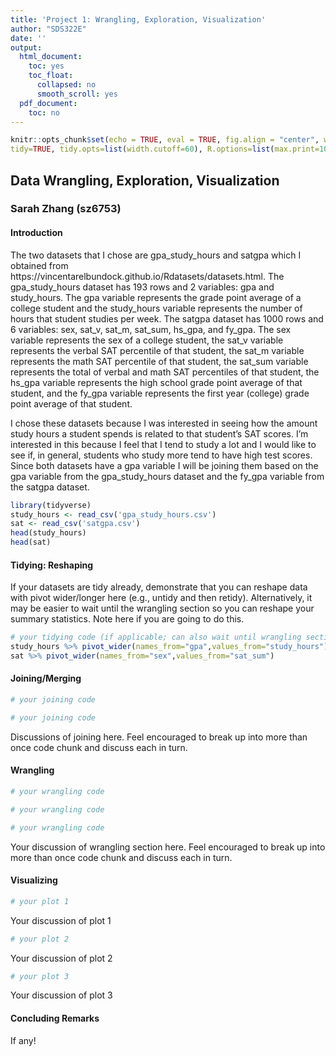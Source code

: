 ```yaml
---
title: 'Project 1: Wrangling, Exploration, Visualization'
author: "SDS322E"
date: ''
output:
  html_document:
    toc: yes
    toc_float:
      collapsed: no
      smooth_scroll: yes
  pdf_document:
    toc: no
---
```


```r
knitr::opts_chunk$set(echo = TRUE, eval = TRUE, fig.align = "center", warning = F, message = F,
tidy=TRUE, tidy.opts=list(width.cutoff=60), R.options=list(max.print=100))
```

## Data Wrangling, Exploration, Visualization

### Sarah Zhang (sz6753)

#### Introduction 

The two datasets that I chose are gpa_study_hours and satgpa which I obtained from https://vincentarelbundock.github.io/Rdatasets/datasets.html. The gpa_study_hours dataset has 193 rows and 2 variables: gpa and study_hours. The gpa variable represents the grade point average of a college student and the study_hours variable represents the number of hours that student studies per week. The satgpa dataset has 1000 rows and 6 variables: sex, sat_v, sat_m, sat_sum, hs_gpa, and fy_gpa. The sex variable represents the sex of a college student, the sat_v variable represents the verbal SAT percentile of that student, the sat_m variable represents the math SAT percentile of that student, the sat_sum variable represents the total of verbal and math SAT percentiles of that student, the hs_gpa variable represents the high school grade point average of that student, and the fy_gpa variable represents the first year (college) grade point average of that student.

I chose these datasets because I was interested in seeing how the amount study hours a student spends is related to that student's SAT scores. I'm interested in this because I feel that I tend to study a lot and I would like to see if, in general, students who study more tend to have high test scores. Since both datasets have a gpa variable I will be joining them based on the gpa variable from the gpa_study_hours dataset and the fy_gpa variable from the satgpa dataset.

```R
library(tidyverse)
study_hours <- read_csv('gpa_study_hours.csv')
sat <- read_csv('satgpa.csv')
head(study_hours)
head(sat)
```

#### Tidying: Reshaping

If your datasets are tidy already, demonstrate that you can reshape data with pivot wider/longer here (e.g., untidy and then retidy). Alternatively, it may be easier to wait until the wrangling section so you can reshape your summary statistics. Note here if you are going to do this.

```R
# your tidying code (if applicable; can also wait until wrangling section)
study_hours %>% pivot_wider(names_from="gpa",values_from="study_hours")
sat %>% pivot_wider(names_from="sex",values_from="sat_sum")
```

    
#### Joining/Merging

```R
# your joining code

# your joining code
```

Discussions of joining here. Feel encouraged to break up into more than once code chunk and discuss each in turn.

####  Wrangling

```R
# your wrangling code

# your wrangling code

# your wrangling code
```

Your discussion of wrangling section here. Feel encouraged to break up into more than once code chunk and discuss each in turn.


#### Visualizing

```R
# your plot 1
```

Your discussion of plot 1

```R
# your plot 2
```

Your discussion of plot 2

```R
# your plot 3
```

Your discussion of plot 3

#### Concluding Remarks

If any!




